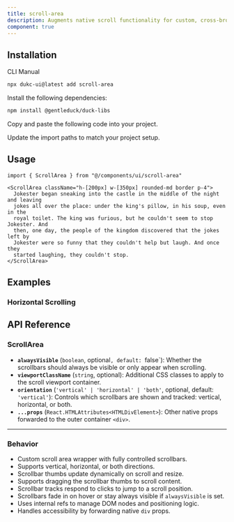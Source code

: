 ```yaml
---
title: scroll-area
description: Augments native scroll functionality for custom, cross-browser styling.
component: true
---
```


<ComponentPreview
  name="scroll-area-1"
  description="A scroll area component."
/>

## Installation

<Tabs defaultValue="cli">

<TabsList>
  <TabsTrigger value="cli">CLI</TabsTrigger>
  <TabsTrigger value="manual">Manual</TabsTrigger>
</TabsList>
<TabsContent value="cli">

```bash
npx dukc-ui@latest add scroll-area
```

</TabsContent>

<TabsContent value="manual">

<Steps>

<Step>Install the following dependencies:</Step>

```bash
npm install @gentleduck/duck-libs
```

<Step>Copy and paste the following code into your project.</Step>

<ComponentSource name="scroll-area" />

<Step>Update the import paths to match your project setup.</Step>

</Steps>

</TabsContent>

</Tabs>

## Usage

```tsx
import { ScrollArea } from "@/components/ui/scroll-area"
```

```tsx
<ScrollArea className="h-[200px] w-[350px] rounded-md border p-4">
  Jokester began sneaking into the castle in the middle of the night and leaving
  jokes all over the place: under the king's pillow, in his soup, even in the
  royal toilet. The king was furious, but he couldn't seem to stop Jokester. And
  then, one day, the people of the kingdom discovered that the jokes left by
  Jokester were so funny that they couldn't help but laugh. And once they
  started laughing, they couldn't stop.
</ScrollArea>
```

## Examples

### Horizontal Scrolling

<ComponentPreview name="scroll-area-2" />

## API Reference

### **ScrollArea**

* **`alwaysVisible`** (`boolean`, optional`, default: `false\`): Whether the scrollbars should always be visible or only appear when scrolling.
* **`viewportClassName`** (`string`, optional): Additional CSS classes to apply to the scroll viewport container.
* **`orientation`** (`'vertical' | 'horizontal' | 'both'`, optional, default: `'vertical'`): Controls which scrollbars are shown and tracked: vertical, horizontal, or both.
* **`...props`** (`React.HTMLAttributes<HTMLDivElement>`): Other native props forwarded to the outer container `<div>`.

---

### **Behavior**

* Custom scroll area wrapper with fully controlled scrollbars.
* Supports vertical, horizontal, or both directions.
* Scrollbar thumbs update dynamically on scroll and resize.
* Supports dragging the scrollbar thumbs to scroll content.
* Scrollbar tracks respond to clicks to jump to a scroll position.
* Scrollbars fade in on hover or stay always visible if `alwaysVisible` is set.
* Uses internal refs to manage DOM nodes and positioning logic.
* Handles accessibility by forwarding native `div` props.

